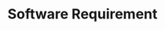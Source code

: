 ---
title: Software Requirement

description:

- Frontend: React.js atau Flutter (untuk aplikasi mobile).
- Backend: Node.js dengan Express untuk API.
- Database: MongoDB (untuk menyimpan data pemasukan/pengeluaran pengguna).
- Hosting: Vercel (frontend) dan AWS (backend).
---